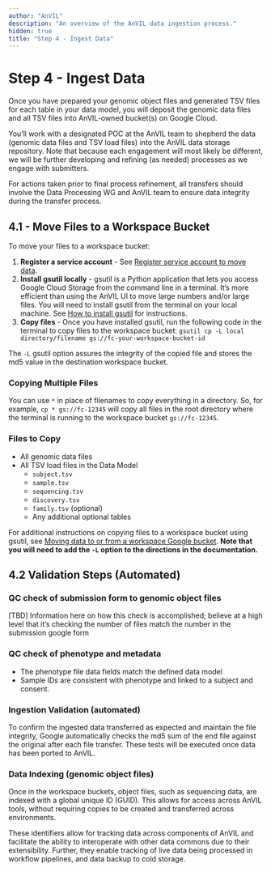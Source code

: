```yaml
---
author: "AnVIL"
description: "An overview of the AnVIL data ingestion process."
hidden: true
title: "Step 4 - Ingest Data"
---
```


# Step 4 - Ingest Data

Once you have prepared your genomic object files and generated TSV files for each table in your data model, you will deposit the genomic data files and all TSV files into AnVIL-owned bucket(s) on Google Cloud.

You’ll work with a designated POC at the AnVIL team to shepherd the data (genomic data files and TSV load files) into the AnVIL data storage repository. Note that because each engagement will most likely be different, we will be further developing and refining (as needed) processes as we engage with submitters.

For actions taken prior to final process refinement, all transfers should involve the Data Processing WG and AnVIL team to ensure data integrity during the transfer process.

## 4.1 - Move Files to a Workspace Bucket

To move your files to a workspace bucket:

1. **Register a service account** - See [Register service account to move data](https://github.com/broadinstitute/firecloud-tools/tree/master/scripts/register_service_account).
2. **Install gsutil locally** - gsutil is a Python application that lets you access Google Cloud Storage from the command line in a terminal. It’s more efficient than using the AnVIL UI to move large numbers and/or large files. You will need to install gsutil from the terminal on your local machine. See [How to install gsutil](https://cloud.google.com/sdk/docs/install) for instructions.
3. **Copy files** - Once you have installed gsutil, run the following code in the terminal to copy files to the workspace bucket: `gsutil cp -L local directory/filename gs://fc-your-workspace-bucket-id`

The `-L` gsutil option assures the integrity of the copied file and stores the md5 value in the destination workspace bucket.

### Copying Multiple Files

You can use `*` in place of filenames to copy everything in a directory. So, for example, `cp * gs://fc-12345` will copy all files in the root directory where the terminal is running to the workspace bucket `gs://fc-12345`.

### Files to Copy

- All genomic data files
- All TSV load files in the Data Model
  - `subject.tsv`
  - `sample.tsv`
  - `sequencing.tsv`
  - `discovery.tsv`
  - `family.tsv` (optional)
  - Any additional optional tables

For additional instructions on copying files to a workspace bucket using gsutil, see [Moving data to or from a workspace Google bucket](https://support.terra.bio/hc/en-us/articles/360024056512-Moving-data-to-from-a-workspace-or-external-Google-bucket-). **Note that you will need to add the `-L` option to the directions in the documentation.**

## 4.2 Validation Steps (Automated)

### QC check of submission form to genomic object files

[TBD] Information here on how this check is accomplished; believe at a high level that it’s checking the number of files match the number in the submission google form

### QC check of phenotype and metadata

- The phenotype file data fields match the defined data model
- Sample IDs are consistent with phenotype and linked to a subject and consent.

### Ingestion Validation (automated)

To confirm the ingested data transferred as expected and maintain the file integrity, Google automatically checks the md5 sum of the end file against the original after each file transfer. These tests will be executed once data has been ported to AnVIL.

### Data Indexing (genomic object files)

Once in the workspace buckets, object files, such as sequencing data, are indexed with a global unique ID (GUID). This allows for access across AnVIL tools, without requiring copies to be created and transferred across environments.

These identifiers allow for tracking data across components of AnVIL and facilitate the ability to interoperate with other data commons due to their extensibility. Further, they enable tracking of live data being processed in workflow pipelines, and data backup to cold storage.

